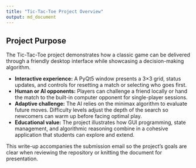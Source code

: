 ```yaml
---
title: "Tic-Tac-Toe Project Overview"
output: md_document
---
```


## Project Purpose

The Tic-Tac-Toe project demonstrates how a classic game can be delivered through a friendly desktop interface while showcasing a decision-making algorithm.

- **Interactive experience:** A PyQt5 window presents a 3×3 grid, status updates, and controls for resetting a match or selecting who goes first.
- **Human or AI opponents:** Players can challenge a friend locally or hand the match to the built-in computer opponent for single-player sessions.
- **Adaptive challenge:** The AI relies on the minimax algorithm to evaluate future moves. Difficulty levels adjust the depth of the search so newcomers can warm up before facing optimal play.
- **Educational value:** The project illustrates how GUI programming, state management, and algorithmic reasoning combine in a cohesive application that students can explore and extend.

This write-up accompanies the submission email so the project’s goals are clear when reviewing the repository or knitting the document for presentation.
